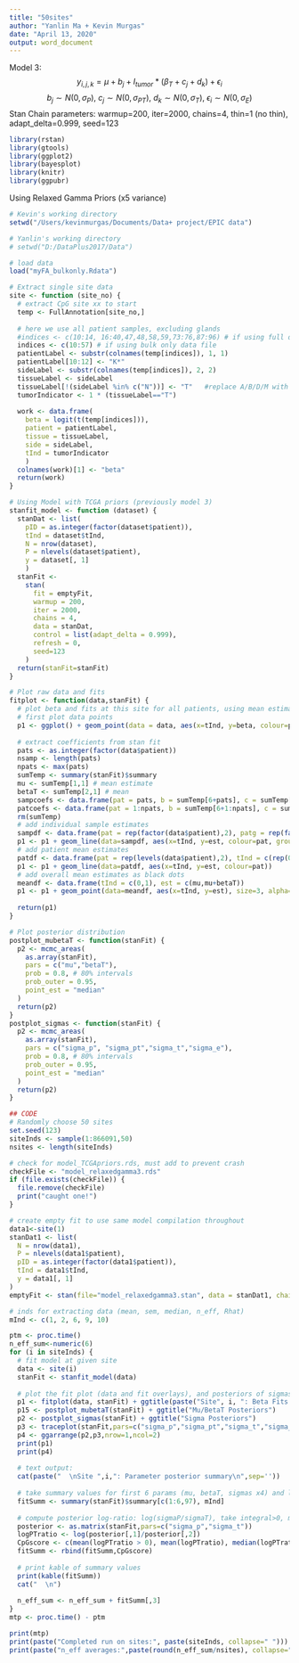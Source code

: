 ```yaml
---
title: "50sites"
author: "Yanlin Ma + Kevin Murgas"
date: "April 13, 2020"
output: word_document
---
```

Model 3: $$ y_{i,j,k} = \mu + b_j + I_{tumor} * ( \beta_T + c_j + d_k) + \epsilon_i $$
$$ b_j \sim N(0, \sigma_P), \ c_j \sim N(0,\sigma_{PT}),\ d_k \sim N(0, \sigma_T), \ \epsilon_i \sim N(0,\sigma_E)  $$
Stan Chain parameters: \n
warmup=200, iter=2000, chains=4, thin=1 (no thin), adapt_delta=0.999, seed=123 \n
```r
library(rstan)
library(gtools)
library(ggplot2)
library(bayesplot)
library(knitr)
library(ggpubr)
```
\n Using Relaxed Gamma Priors (x5 variance) \n
```r
# Kevin's working directory
setwd("/Users/kevinmurgas/Documents/Data+ project/EPIC data")

# Yanlin's working directory
# setwd("D:/DataPlus2017/Data")

# load data
load("myFA_bulkonly.Rdata")

# Extract single site data
site <- function (site_no) {
  # extract CpG site xx to start
  temp <- FullAnnotation[site_no,]
  
  # here we use all patient samples, excluding glands
  #indices <- c(10:14, 16:40,47,48,58,59,73:76,87:96) # if using full data file
  indices <- c(10:57) # if using bulk only data file
  patientLabel <- substr(colnames(temp[indices]), 1, 1)
  patientLabel[10:12] <- "K*"
  sideLabel <- substr(colnames(temp[indices]), 2, 2)
  tissueLabel <- sideLabel
  tissueLabel[!(sideLabel %in% c("N"))] <- "T"   #replace A/B/D/M with T
  tumorIndicator <- 1 * (tissueLabel=="T")
  
  work <- data.frame(
    beta = logit(t(temp[indices])),
    patient = patientLabel,
    tissue = tissueLabel,
    side = sideLabel,
    tInd = tumorIndicator
    )
  colnames(work)[1] <- "beta"
  return(work)
}

# Using Model with TCGA priors (previously model 3)
stanfit_model <- function (dataset) {
  stanDat <- list(
    pID = as.integer(factor(dataset$patient)),
    tInd = dataset$tInd,
    N = nrow(dataset),
    P = nlevels(dataset$patient),
    y = dataset[, 1]
    )
  stanFit <-
    stan(
      fit = emptyFit,
      warmup = 200,
      iter = 2000,
      chains = 4,
      data = stanDat,
      control = list(adapt_delta = 0.999),
      refresh = 0,
      seed=123
    )
  return(stanFit=stanFit)
}

# Plot raw data and fits
fitplot <- function(data,stanFit) {
  # plot beta and fits at this site for all patients, using mean estimates for b and c coefficients
  # first plot data points
  p1 <- ggplot() + geom_point(data = data, aes(x=tInd, y=beta, colour=patient))
  
  # extract coefficients from stan fit
  pats <- as.integer(factor(data$patient))
  nsamp <- length(pats)
  npats <- max(pats)
  sumTemp <- summary(stanFit)$summary
  mu <- sumTemp[1,1] # mean estimate
  betaT <- sumTemp[2,1] # mean
  sampcoefs <- data.frame(pat = pats, b = sumTemp[6+pats], c = sumTemp[6+npats+pats], d = sumTemp[6+2*npats+c(1:nsamp)])
  patcoefs <- data.frame(pat = 1:npats, b = sumTemp[6+1:npats], c = sumTemp[6+npats+1:npats])
  rm(sumTemp)
  # add individual sample estimates
  sampdf <- data.frame(pat = rep(factor(data$patient),2), patg = rep(factor(1:nsamp),2), tInd = c(rep(0,nsamp),rep(1,nsamp)), est = c(sampcoefs$b+mu, (sampcoefs$b+sampcoefs$c++sampcoefs$d+mu+betaT)))
  p1 <- p1 + geom_line(data=sampdf, aes(x=tInd, y=est, colour=pat, group=patg), linetype="dashed", alpha=0.5)
  # add patient mean estimates
  patdf <- data.frame(pat = rep(levels(data$patient),2), tInd = c(rep(0,npats),rep(1,npats)), est = c(patcoefs$b+mu, patcoefs$b+patcoefs$c+mu+betaT))
  p1 <- p1 + geom_line(data=patdf, aes(x=tInd, y=est, colour=pat))
  # add overall mean estimates as black dots
  meandf <- data.frame(tInd = c(0,1), est = c(mu,mu+betaT))
  p1 <- p1 + geom_point(data=meandf, aes(x=tInd, y=est), size=3, alpha=0.7) + geom_line(data=meandf, aes(x=tInd, y=est), size=2, alpha=0.5)
  
  return(p1)
}

# Plot posterior distribution
postplot_mubetaT <- function(stanFit) {
  p2 <- mcmc_areas(
    as.array(stanFit), 
    pars = c("mu","betaT"),
    prob = 0.8, # 80% intervals
    prob_outer = 0.95, 
    point_est = "median"
  )
  return(p2)
}
postplot_sigmas <- function(stanFit) {
  p2 <- mcmc_areas(
    as.array(stanFit), 
    pars = c("sigma_p", "sigma_pt","sigma_t","sigma_e"),
    prob = 0.8, # 80% intervals
    prob_outer = 0.95, 
    point_est = "median"
  )
  return(p2)
}

## CODE
# Randomly choose 50 sites
set.seed(123)
siteInds <- sample(1:866091,50)
nsites <- length(siteInds)

# check for model_TCGApriors.rds, must add to prevent crash
checkFile <- "model_relaxedgamma3.rds"
if (file.exists(checkFile)) {
  file.remove(checkFile)
  print("caught one!") 
}

# create empty fit to use same model compilation throughout
data1<-site(1)
stanDat1 <- list(
  N = nrow(data1),
  P = nlevels(data1$patient),
  pID = as.integer(factor(data1$patient)),
  tInd = data1$tInd,
  y = data1[, 1]
)
emptyFit <- stan(file="model_relaxedgamma3.stan", data = stanDat1, chains = 0)

# inds for extracting data (mean, sem, median, n_eff, Rhat)
mInd <- c(1, 2, 6, 9, 10)
```

```r

ptm <- proc.time()
n_eff_sum<-numeric(6)
for (i in siteInds) {
  # fit model at given site
  data <- site(i)
  stanFit <- stanfit_model(data)
  
  # plot the fit plot (data and fit overlays), and posteriors of sigmas
  p1 <- fitplot(data, stanFit) + ggtitle(paste("Site", i, ": Beta Fits by Patient"))
  p15 <- postplot_mubetaT(stanFit) + ggtitle("Mu/BetaT Posteriors")
  p2 <- postplot_sigmas(stanFit) + ggtitle("Sigma Posteriors")
  p3 <- traceplot(stanFit,pars=c("sigma_p","sigma_pt","sigma_t","sigma_e"),inc_warmup=TRUE,ncol=1,window=c(0,1000)) + theme(axis.title.x=element_blank(),axis.text.x=element_blank(),axis.ticks.x=element_blank(),axis.text.y=element_text(angle=45),legend.position="none")
  p4 <- ggarrange(p2,p3,nrow=1,ncol=2)
  print(p1)
  print(p4)
  
  # text output:
  cat(paste("  \nSite ",i,": Parameter posterior summary\n",sep=''))
  
  # take summary values for first 6 params (mu, betaT, sigmas x4) and last param (lp__)
  fitSumm <- summary(stanFit)$summary[c(1:6,97), mInd]
  
  # compute posterior log-ratio: log(sigmaP/sigmaT), take integral>0, mean, median
  posterior <- as.matrix(stanFit,pars=c("sigma_p","sigma_t"))
  logPTratio <- log(posterior[,1]/posterior[,2])
  CpGscore <- c(mean(logPTratio > 0), mean(logPTratio), median(logPTratio))
  fitSumm <- rbind(fitSumm,CpGscore)
  
  # print kable of summary values
  print(kable(fitSumm))
  cat("  \n")
  
  n_eff_sum <- n_eff_sum + fitSumm[,3]
}
mtp <- proc.time() - ptm

```


```r

print(mtp)
print(paste("Completed run on sites:", paste(siteInds, collapse=" ")))
print(paste("n_eff averages:",paste(round(n_eff_sum/nsites), collapse=" ")))
```